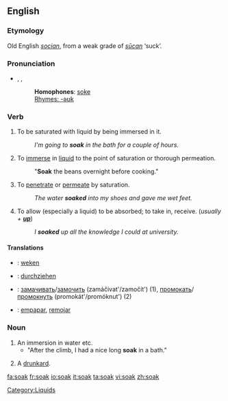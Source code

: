 ==English==
===Etymology===
Old English ''[[socian]]'', from a weak grade of ''[[sucan|sūcan]]'' ‘suck’.

===Pronunciation===
*{{AHD|sōk}}, {{IPA|/səʊk/}}, {{SAMPA|/s@Uk/}}
*:'''Homophones''': [[soke]]
*:[[Rhymes:English:-əʊk|Rhymes: -əʊk]]

===Verb===
{{en-verb}}

# {{intransitive}} To be saturated with liquid by being immersed in it.
#:''I'm going to '''soak''' in the bath for a couple of hours.''
# {{transitive}} To [[immerse]] in [[liquid]] to the point of saturation or thorough permeation.
#:"'''Soak''' the beans overnight before cooking."
# {{intransitive}} To [[penetrate]] or [[permeate]] by saturation.
#:''The water '''soaked''' into my shoes and gave me wet feet.''
# {{transitive}} To allow (especially a liquid) to be absorbed; to take in, receive. (''usually + '''[[up]]''''')
#:''I '''soaked''' up all the knowledge I could at university.''

====Translations====
{{rfc-trans}}

*{{ttbc|Dutch}}: [[weken]]
*{{ttbc|German}}: [[durchziehen]]
*{{ttbc|Russian}}: [[замачивать]]/[[замочить]] (zamáčivat'/zamočít') (1), [[промокать]]/[[промокнуть]] (promokát'/promóknut') (2)
*{{ttbc|Spanish}}: [[empapar]], [[remojar]]

===Noun===
{{en-noun}}

#An immersion in water etc.
#* "After the climb, I had a nice long '''soak''' in a bath."
#{{cattag2|Slang|UK}} A [[drunkard]].

[[Category:Liquids]]

[[fa:soak]]
[[fr:soak]]
[[io:soak]]
[[it:soak]]
[[ta:soak]]
[[vi:soak]]
[[zh:soak]]